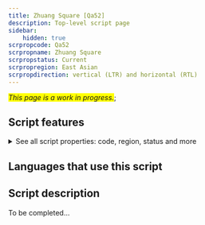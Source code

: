 ```yaml
---
title: Zhuang Square [Qa52]
description: Top-level script page
sidebar:
    hidden: true
scrpropcode: Qa52
scrpropname: Zhuang Square
scrpropstatus: Current
scrpropregion: East Asian
scrpropdirection: vertical (LTR) and horizontal (RTL)
---
```


<span style='background-color:yellow'>_This page is a work in progress._</span>;


## Script features

<details>
<summary> See all script properties: code, region, status and more</summary>
<ScriptInfo />
</details>

## Languages that use this script

<WsList script='Qa52' wsMax='5' />

## Script description

To be completed...

